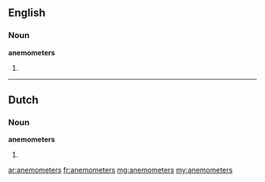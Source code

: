 ==English==

===Noun===
'''anemometers'''

# {{plural of|anemometer}}

----

==Dutch==

===Noun===
'''anemometers''' 

# {{nl-noun-form|pl=1|anemometer}}

[[ar:anemometers]]
[[fr:anemometers]]
[[mg:anemometers]]
[[my:anemometers]]